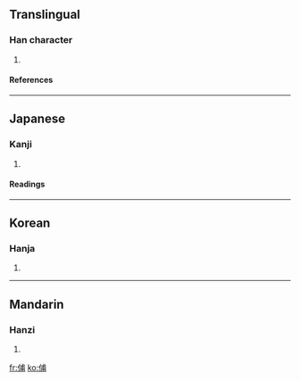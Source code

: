 ==Translingual==
===Han character===
{{Han char|rn=9|rad=人|as=07|sn=9|four=|canj=人戈十月 (OIJB)}}
# {{defn|Han|sort=人07}}
====References====
{{Han ref|kx=0104.180|dkj=00677|dj=0221.030|hdz=10157.020|uh=4FCC|ud=20428}}
----
==Japanese==
===Kanji===
{{ja-kanji|grade=|rs=人07}}
# {{defn|Japanese}} 
====Readings====
{{ja-readings|on=[[ふ]] (fu)|kun=[[たすけ]] (tasuke)}}
----
==Korean==
===Hanja===
{{ko-hanja|hangeul=보|rv=bo|mr=po}}
# {{defn|Korean}}
----
==Mandarin==
===Hanzi===
{{cmn-hanzi|pin=[[fǔ]] ([[fu3]])|wg=fu<sup>3</sup>}}
# {{defn|Mandarin}}

[[fr:俌]]
[[ko:俌]]